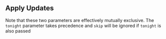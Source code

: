 
## Apply Updates

<OperationInfo method='put' path='/updater/apply' />

Note that these two parameters are effectively mutually exclusive. The `tonight` parameter takes precedence and `skip` will be ignored if `tonight` is also passed

